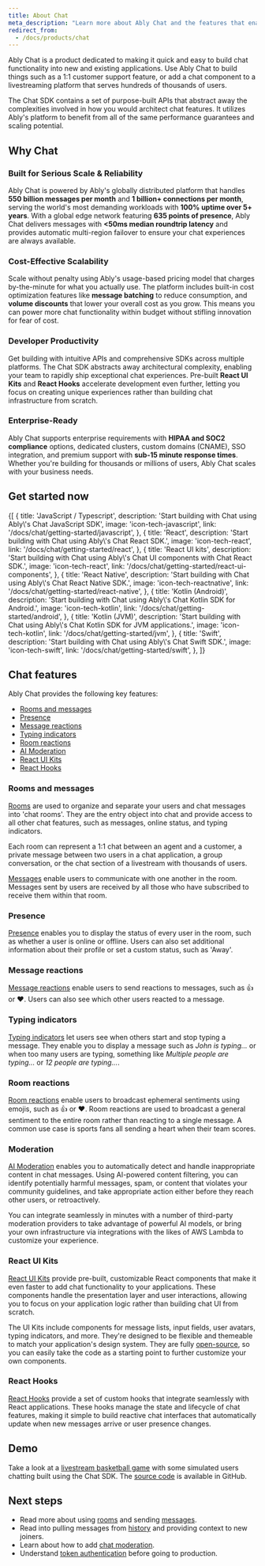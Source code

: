 ```yaml
---
title: About Chat
meta_description: "Learn more about Ably Chat and the features that enable you to quickly build functionality into new and existing applications."
redirect_from:
  - /docs/products/chat
---
```


Ably Chat is a product dedicated to making it quick and easy to build chat functionality into new and existing applications. Use Ably Chat to build things such as a 1:1 customer support feature, or add a chat component to a livestreaming platform that serves hundreds of thousands of users.

The Chat SDK contains a set of purpose-built APIs that abstract away the complexities involved in how you would architect chat features. It utilizes Ably's platform to benefit from all of the same performance guarantees and scaling potential.

## Why Chat

### Built for Serious Scale & Reliability

Ably Chat is powered by Ably's globally distributed platform that handles **550 billion messages per month** and **1 billion+ connections per month**, serving the world's most demanding workloads with **100% uptime over 5+ years**. With a global edge network featuring **635 points of presence**, Ably Chat delivers messages with **&lt;50ms median roundtrip latency** and provides automatic multi-region failover to ensure your chat experiences are always available.

### Cost-Effective Scalability

Scale without penalty using Ably's usage-based pricing model that charges by-the-minute for what you actually use. The platform includes built-in cost optimization features like **message batching** to reduce consumption, and **volume discounts** that lower your overall cost as you grow. This means you can power more chat functionality within budget without stifling innovation for fear of cost.

### Developer Productivity

Get building with intuitive APIs and comprehensive SDKs across multiple platforms. The Chat SDK abstracts away architectural complexity, enabling your team to rapidly ship exceptional chat experiences. Pre-built **React UI Kits** and **React Hooks** accelerate development even further, letting you focus on creating unique experiences rather than building chat infrastructure from scratch.

### Enterprise-Ready

Ably Chat supports enterprise requirements with **HIPAA and SOC2 compliance** options, dedicated clusters, custom domains (CNAME), SSO integration, and premium support with **sub-15 minute response times**. Whether you're building for thousands or millions of users, Ably Chat scales with your business needs.

## Get started now <a id="get-started"/>

<Tiles>
{[
  {
    title: 'JavaScript / Typescript',
    description: 'Start building with Chat using Ably\'s Chat JavaScript SDK',
    image: 'icon-tech-javascript',
    link: '/docs/chat/getting-started/javascript',
  },
  {
    title: 'React',
    description: 'Start building with Chat using Ably\'s Chat React SDK.',
    image: 'icon-tech-react',
    link: '/docs/chat/getting-started/react',
  },
  {
    title: 'React UI kits',
    description: 'Start building with Chat using Ably\'s Chat UI components with Chat React SDK.',
    image: 'icon-tech-react',
    link: '/docs/chat/getting-started/react-ui-components',
  },
  {
    title: 'React Native',
    description: 'Start building with Chat using Ably\'s Chat React Native SDK.',
    image: 'icon-tech-reactnative',
    link: '/docs/chat/getting-started/react-native',
  },
  {
    title: 'Kotlin (Android)',
    description: 'Start building with Chat using Ably\'s Chat Kotlin SDK for Android.',
    image: 'icon-tech-kotlin',
    link: '/docs/chat/getting-started/android',
  },
  {
    title: 'Kotlin (JVM)',
    description: 'Start building with Chat using Ably\'s Chat Kotlin SDK for JVM applications.',
    image: 'icon-tech-kotlin',
    link: '/docs/chat/getting-started/jvm',
  },
  {
    title: 'Swift',
    description: 'Start building with Chat using Ably\'s Chat Swift SDK.',
    image: 'icon-tech-swift',
    link: '/docs/chat/getting-started/swift',
  },
]}
</Tiles>

## Chat features <a id="features"/>

Ably Chat provides the following key features:

* [Rooms and messages](#rooms)
* [Presence](#presence)
* [Message reactions](#message-reactions)
* [Typing indicators](#typing)
* [Room reactions](#reactions)
* [AI Moderation](#moderation)
* [React UI Kits](#react-ui-kits)
* [React Hooks](#react-hooks)

### Rooms and messages <a id="rooms"/>

[Rooms](/docs/chat/rooms) are used to organize and separate your users and chat messages into 'chat rooms'. They are the entry object into chat and provide access to all other chat features, such as messages, online status, and typing indicators.

Each room can represent a 1:1 chat between an agent and a customer, a private message between two users in a chat application, a group conversation, or the chat section of a livestream with thousands of users.

[Messages](/docs/chat/rooms/messages) enable users to communicate with one another in the room. Messages sent by users are received by all those who have subscribed to receive them within that room.

### Presence <a id="presence"/>

[Presence](/docs/chat/rooms/presence) enables you to display the status of every user in the room, such as whether a user is online or offline. Users can also set additional information about their profile or set a custom status, such as 'Away'.

### Message reactions <a id="message-reactions"/>

[Message reactions](/docs/chat/rooms/message-reactions) enable users to send reactions to messages, such as 👍 or ❤. Users can also see which other users reacted to a message.

### Typing indicators <a id="typing"/>

[Typing indicators](/docs/chat/rooms/typing) let users see when others start and stop typing a message. They enable you to display a message such as *John is typing...* or when too many users are typing, something like *Multiple people are typing...* or *12 people are typing...*.

### Room reactions <a id="reactions"/>

[Room reactions](/docs/chat/rooms/reactions) enable users to broadcast ephemeral sentiments using emojis, such as 👍 or ❤. Room reactions are used to broadcast a general sentiment to the entire room rather than reacting to a single message. A common use case is sports fans all sending a heart when their team scores.

### Moderation <a id="moderation"/>

[AI Moderation](/docs/chat/moderation) enables you to automatically detect and handle inappropriate content in chat messages. Using AI-powered content filtering, you can identify potentially harmful messages, spam, or content that violates your community guidelines, and take appropriate action either before they reach other users, or retroactively.

You can integrate seamlessly in minutes with a number of third-party moderation providers to take advantage of powerful AI models, or bring your own infrastructure via integrations with the likes of AWS Lambda to customize your experience.

### React UI Kits <a id="react-ui-kits"/>

[React UI Kits](/docs/chat/getting-started/react-ui-components) provide pre-built, customizable React components that make it even faster to add chat functionality to your applications. These components handle the presentation layer and user interactions, allowing you to focus on your application logic rather than building chat UI from scratch.

The UI Kits include components for message lists, input fields, user avatars, typing indicators, and more. They're designed to be flexible and themeable to match your application's design system. They are fully [open-source](https://github.com/ably/ably-chat-react-ui-components), so you can easily take the code as a starting point to further customize your own components.

### React Hooks <a id="react-hooks"/>

[React Hooks](/docs/chat/getting-started/react) provide a set of custom hooks that integrate seamlessly with React applications. These hooks manage the state and lifecycle of chat features, making it simple to build reactive chat interfaces that automatically update when new messages arrive or user presence changes.

## Demo

Take a look at a [livestream basketball game](https://ably-livestream-chat-demo.vercel.app) with some simulated users chatting built using the Chat SDK. The [source code](https://github.com/ably/ably-chat-js/tree/main/demo) is available in GitHub.

## Next steps <a id="next"/>

* Read more about using [rooms](/docs/chat/rooms) and sending [messages](/docs/chat/rooms/messages).
* Read into pulling messages from [history](/docs/chat/rooms/history) and providing context to new joiners.
* Learn about how to add [chat moderation](/docs/chat/moderation).
* Understand [token authentication](/docs/auth/token) before going to production.
